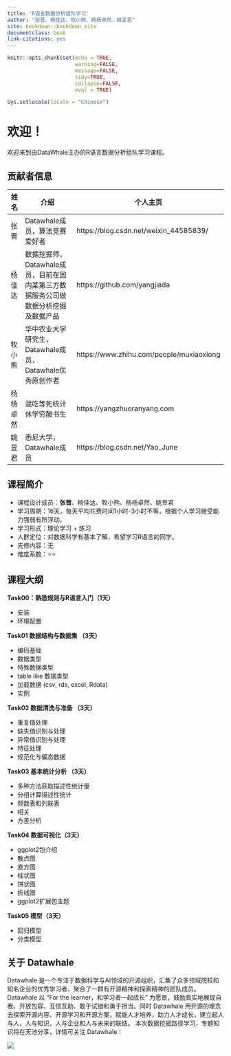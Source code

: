 ```yaml
---
title: 'R语言数据分析组队学习'
author: "张晋、杨佳达、牧小熊、杨杨卓然、姚昱君"
site: bookdown::bookdown_site
documentclass: book
link-citations: yes
---
```



```r
knitr::opts_chunk$set(echo = TRUE,
                      warning=FALSE, 
                      message=FALSE,
                      tidy=TRUE,
                      collapse=FALSE, 
                      eval = TRUE)

Sys.setlocale(locale = "Chinese")
```


# 欢迎！ {#welcome .unnumbered}

欢迎来到由DataWhale主办的R语言数据分析组队学习课程。


## 贡献者信息 {-}

| 姓名   | 介绍                            | 个人主页                        |
| ------ | ------------------------------- | ------------------------------- |
| 张晋 |  Datawhale成员，算法竞赛爱好者 | https://blog.csdn.net/weixin_44585839/ |
| 杨佳达 | 数据挖掘师，Datawhale成员，目前在国内某第三方数据服务公司做数据分析挖掘及数据产品 | https://github.com/yangjiada |
| 牧小熊 | 华中农业大学研究生，Datawhale成员，Datawhale优秀原创作者 | https://www.zhihu.com/people/muxiaoxiong                           |
| 杨杨卓然 | 混吃等死统计休学穷酸书生                                | https://yangzhuoranyang.com  |
| 姚昱君 | 悉尼大学，Datawhale成员     | https://blog.csdn.net/Yao_June |


## 课程简介 {-}

- 课程设计成员：**张晋**、杨佳达、牧小熊、杨杨卓然、姚昱君
- 学习周期：16天，每天平均花费时间1小时-3小时不等，根据个人学习接受能力强弱有所浮动。
- 学习形式：理论学习 + 练习
- 人群定位：对数据科学有基本了解，希望学习R语言的同学。
- 先修内容：无
- 难度系数：⭐⭐

## 课程大纲 {-}

**Task00：熟悉规则与R语言入门（1天）**

- 安装
- 环境配置

**Task01 数据结构与数据集 （3天）**

- 编码基础
- 数据类型
- 特殊数据类型
- table like 数据类型
- 加载数据 (csv, rds, excel, Rdata)
- 实例

**Task02 数据清洗与准备 （3天）**

- 重复值处理
- 缺失值识别与处理
- 异常值识别与处理
- 特征处理
- 规范化与偏态数据

**Task03 基本统计分析 （3天）**

- 多种方法获取描述性统计量
- 分组计算描述性统计
- 频数表和列联表
- 相关
- 方差分析

**Task04  数据可视化（3天）**

- ggplot2包介绍
- 散点图
- 直方图
- 柱状图
- 饼状图
- 折线图
- ggplot2扩展包主题

**Task05  模型（3天）**

- 回归模型
- 分类模型

## 关于 Datawhale {-} 

Datawhale 是一个专注于数据科学与AI领域的开源组织，汇集了众多领域院校和知名企业的优秀学习者，聚合了一群有开源精神和探索精神的团队成员。Datawhale 以 “For the learner，和学习者一起成长” 为愿景，鼓励真实地展现自我、开放包容、互信互助、敢于试错和勇于担当。同时 Datawhale  用开源的理念去探索开源内容、开源学习和开源方案，赋能人才培养，助力人才成长，建立起人与人，人与知识，人与企业和人与未来的联结。 本次数据挖掘路径学习，专题知识将在天池分享，详情可关注 Datawhale：

![](https://camo.githubusercontent.com/8578ee173c78b587d5058439bbd0b98fa39c173def229a8c3d957e62aac0b649/68747470733a2f2f696d672d626c6f672e6373646e696d672e636e2f323032303039313330313032323639382e706e67237069635f63656e746572)




